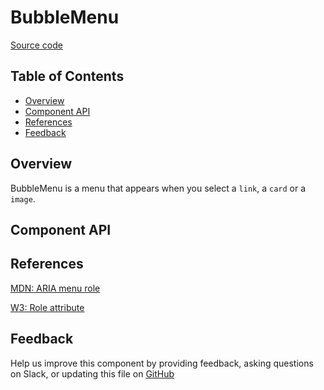 
# BubbleMenu

[Source code](https://github.com/leemonade/bubbles/tree/main/packages/editors/src/form/BubbleMenu/BubbleMenu.js)

## Table of Contents

<!-- START doctoc generated TOC please keep comment here to allow auto update -->
<!-- DON'T EDIT THIS SECTION, INSTEAD RE-RUN doctoc TO UPDATE -->

- [Overview](#overview)
- [Component API](#component-api)
- [References](#references)
- [Feedback](#feedback)

## Overview

BubbleMenu is a menu that appears when you select a `link`, a `card` or a `image`.

## Component API

<Preview>
  <Story id="atom-form-bubblemenu--playground" />
</Preview>

<Props of={BubbleMenu} />

## References

[MDN: ARIA menu role](https://developer.mozilla.org/en-US/docs/Web/Accessibility/ARIA/Roles/menu_role)

[W3: Role attribute](https://www.w3.org/WAI/PF/HTML/wiki/RoleAttribute)

## Feedback

Help us improve this component by providing feedback, asking questions on Slack, or updating this file on
[GitHub](https://github.com/leemonade/bubbles/edit/main/packages/editors/src/form/BubbleMenu/BubbleMenu.mdx)
